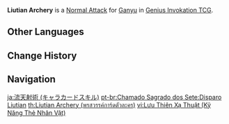 {{About|the Character Card Skill for [[Genius Invokation TCG]]|the Playable Character Talent|Liutian Archery}}
{{Genius Invokation TCG Skill Infobox
|title      = Liutian Archery
|image      = Liutian Archery Character Card Skill.png
|type       = Normal Attack
|character  = Ganyu
|matching   = 1
|element    = Cryo
|unaligned  = 2
|effect     = Deals 2 {{Color|Physical DMG}}.
|order      = 1
}}
'''Liutian Archery''' is a [[Character Card Normal Attack|Normal Attack]] for [[Ganyu (Character Card)|Ganyu]] in [[Genius Invokation TCG]].

==Other Languages==
{{Other Languages|Transclude=Liutian Archery}}

==Change History==
{{Change History|3.3}}

==Navigation==
{{Genius Invokation TCG Skill Navbox|Ganyu}}

[[ja:流天射術 (キャラカードスキル)]]
[[pt-br:Chamado Sagrado dos Sete:Disparo Liutian]]
[[th:Liutian Archery (พรสวรรค์การ์ดตัวละคร)]]
[[vi:Lưu Thiên Xạ Thuật (Kỹ Năng Thẻ Nhân Vật)]]
